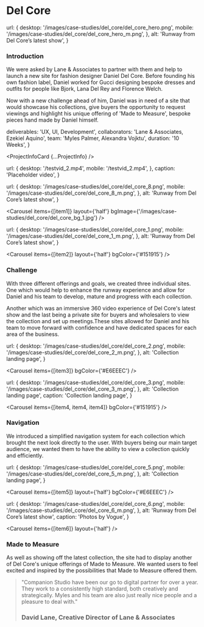 

<NextSeo title="Del Core" description="A short description goes here." />

# Del Core

  url: {
    desktop: '/images/case-studies/del_core/del_core_hero.png',
    mobile: '/images/case-studies/del_core/del_core_hero_m.png',
  },
  alt: 'Runway from Del Core’s latest show',
}

<Carousel items={[hero]} hero />

<TextSection>

### Introduction

We were asked by Lane & Associates to partner with them and help to launch a new site for fashion designer Daniel Del Core. Before founding his own fashion label, Daniel worked for Gucci designing bespoke dresses and outfits for people like Bjork, Lana Del Rey and Florence Welch.

Now with a new challenge ahead of him, Daniel was in need of a site that would showcase his collections, give buyers the opportunity to request viewings and highlight his unique offering of 'Made to Measure', bespoke pieces hand made by Daniel himself.

</TextSection>

  deliverables: 'UX, UI, Development',
  collaborators: 'Lane & Associates, Ezekiel Aquino',
  team: 'Myles Palmer, Alexandra Vojktu',
  duration: '10 Weeks',
}

<ProjectInfoCard {...ProjectInfo} />

  url: {
    desktop: '/testvid_2.mp4',
    mobile: '/testvid_2.mp4',
  },
  caption: 'Placeholder video',
}

<Carousel items={[video]} />

  url: {
    desktop: '/images/case-studies/del_core/del_core_8.png',
    mobile: '/images/case-studies/del_core/del_core_8_m.png',
  },
  alt: 'Runway from Del Core’s latest show',
}

<Carousel
  items={[item1]}
  layout={'half'}
  bgImage={'/images/case-studies/del_core/del_core_bg_1.jpg'}
/>

  url: {
    desktop: '/images/case-studies/del_core/del_core_1.png',
    mobile: '/images/case-studies/del_core/del_core_1_m.png',
  },
  alt: 'Runway from Del Core’s latest show',
}

<Carousel items={[item2]} layout={'half'} bgColor={'#151915'} />

<TextSection>

### Challenge

With three different offerings and goals, we created three individual sites. One which would help to enhance the runway experience and allow for Daniel and his team to develop, mature and progress with each collection.

Another which was an immersive 360 video experience of Del Core's latest show and the last being a private site for buyers and wholesalers to view the collection and set up meetings.These sites allowed for Daniel and his team to move forward with confidence and have dedicated spaces for each area of the business.

</TextSection>

  url: {
    desktop: '/images/case-studies/del_core/del_core_2.png',
    mobile: '/images/case-studies/del_core/del_core_2_m.png',
  },
  alt: 'Collection landing page',
}

<Carousel items={[item3]} bgColor={'#E6EEEC'} />

  url: {
    desktop: '/images/case-studies/del_core/del_core_3.png',
    mobile: '/images/case-studies/del_core/del_core_3_m.png',
  },
  alt: 'Collection landing page',
  caption: 'Collection landing page',
}

<Carousel items={[item4, item4, item4]} bgColor={'#151915'} />

<TextSection>

### Navigation

We introduced a simplified navigation system for each collection which brought the next look directly to the user. With buyers being our main target audience, we wanted them to have the ability to view a collection quickly and efficiently.

</TextSection>

<Carousel items={[video]} />

  url: {
    desktop: '/images/case-studies/del_core/del_core_5.png',
    mobile: '/images/case-studies/del_core/del_core_5_m.png',
  },
  alt: 'Collection landing page',
}

<Carousel items={[item5]} layout={'half'} bgColor={'#E6EEEC'} />

  url: {
    desktop: '/images/case-studies/del_core/del_core_6.png',
    mobile: '/images/case-studies/del_core/del_core_6_m.png',
  },
  alt: 'Runway from Del Core’s latest show',
  caption: 'Photos by Vogue',
}

<Carousel items={[item6]} layout={'half'} />

<TextSection>

### Made to Measure

As well as showing off the latest collection, the site had to display another of Del Core's unique offerings of Made to Measure. We wanted users to feel excited and inspired by the possibilities that Made to Measure offered them.

</TextSection>

<Carousel items={[video]} />

> "Companion Studio have been our go to digital partner for over a year. They
> work to a consistently high standard, both creatively and strategically. Myles
> and his team are also just really nice people and a pleasure to deal with."
>
> ### David Lane, Creative Director of Lane & Associates
